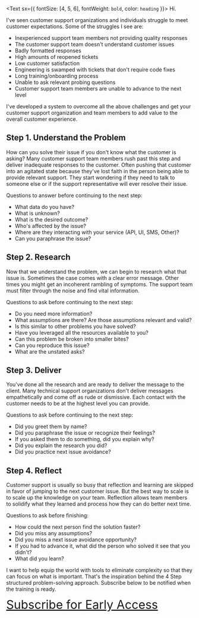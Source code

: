 <Text sx={{ fontSize: [4, 5, 6], fontWeight: `bold`, color: `heading` }}>
  Hi.
</Text>

I've seen customer support organizations and individuals struggle to meet customer expectations.   Some of the struggles I see are:

* Inexperienced support team members not providing quality responses
* The customer support team doesn't understand customer issues
* Badly formatted responses
* High amounts of reopened tickets
* Low customer satisfaction
* Engineering is swamped with tickets that don't require code fixes
* Long training/onboarding process
* Unable to ask relevant probing questions
* Customer support team members are unable to advance to the next level

I've developed a system to overcome all the above challenges and get your customer support organization and team members to add value to the overall customer experience.

## Step 1.  Understand the Problem

How can you solve their issue if you don't know what the customer is asking?  Many customer support team members rush past this step and deliver inadequate responses to the customer.  Often pushing that customer into an agitated state because they've lost faith in the person being able to provide relevant support.  They start wondering if they need to talk to someone else or if the support representative will ever resolve their issue.

Questions to answer before continuing to the next step:

* What data do you have?
* What is unknown?
* What is the desired outcome?
* Who's affected by the issue?
* Where are they interacting with your service (API, UI, SMS, Other)?
* Can you paraphrase the issue?

## Step 2.  Research

Now that we understand the problem, we can begin to research what that issue is.  Sometimes the case comes with a clear error message.  Other times you might get an incoherent rambling of symptoms.  The support team must filter through the noise and find vital information.

Questions to ask before continuing to the next step:

* Do you need more information?
* What assumptions are there?  Are those assumptions relevant and valid?
* Is this similar to other problems you have solved?
* Have you leveraged all the resources available to you?
* Can this problem be broken into smaller bites?
* Can you reproduce this issue?
* What are the unstated asks?


## Step 3.  Deliver

You've done all the research and are ready to deliver the message to the client.  Many technical support organizations don't deliver messages empathetically and come off as rude or dismissive.  Each contact with the customer needs to be at the highest level you can provide.

Questions to ask before continuing to the next step:

* Did you greet them by name?
* Did you paraphrase the issue or recognize their feelings?
* If you asked them to do something, did you explain why?
* Did you explain the research you did?
* Did you practice next issue avoidance?

## Step 4.  Reflect

Customer support is usually so busy that reflection and learning are skipped in favor of jumping to the next customer issue.  But the best way to scale is to scale up the knowledge on your team.  Reflection allows team members to solidify what they learned and process how they can do better next time.

Questions to ask before finishing:

* How could the next person find the solution faster?
* Did you miss any assumptions?
* Did you miss a next issue avoidance opportunity?
* If you had to advance it, what did the person who solved it see that you didn't?
* What did you learn?


I want to help equip the world with tools to eliminate complexity so that they can focus on what is important.  That's the inspiration behind the 4 Step structured problem-solving approach.  Subscribe below to be notified when the training is ready.

<a href="http://eepurl.com/ij4QkL" target="_blank" style="font-size: 32px">Subscribe for Early Access</a>

